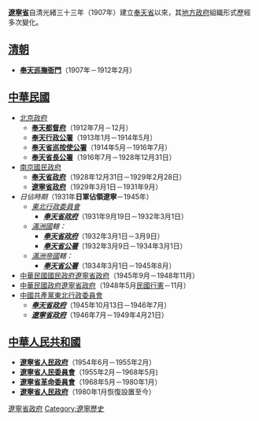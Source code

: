 {{遼寧歷史}}
{{Distinguish|遼寧省政府|遼寧省人民政府}}

'''[[遼寧省|遼寧省]]'''自清光緒三十三年（1907年）建立[[奉天省|奉天省]]以來，其[[地方政府|地方政府]]組織形式歷經多次變化。

== [[清朝|清朝]] ==
*'''[[奉天巡撫衙門|奉天巡撫衙門]]'''（1907年－1912年2月）

== [[中華民國|中華民國]] ==
*[[北洋政府|北京政府]]
**'''[[奉天都督府|奉天都督府]]'''（1912年7月－12月）
**'''[[奉天行政公署|奉天行政公署]]'''（1913年1月－1914年5月）
**'''[[奉天省巡按使公署|奉天省巡按使公署]]'''（1914年5月－1916年7月）
**'''[[奉天省長公署|奉天省長公署]]'''（1916年7月－1928年12月31日）
*[[南京國民政府|南京國民政府]]
**'''[[奉天省政府|奉天省政府]]'''（1928年12月31日－1929年2月28日）
**'''[[遼寧省政府|遼寧省政府]]'''（1929年3月1日－1931年9月）
*''日佔時期''（1931年'''日軍佔領遼寧'''－1945年）
**''[[東北行政委員會_(1932年成立)|東北行政委員會]]''
***'''''[[奉天省政府_(日佔時期)|'''奉天省政府''']]'''''（1931年9月19日－1932年3月1日）
**''[[滿洲國|滿洲國]]轄：''
***'''''[[奉天省政府_(日佔時期)|'''奉天省政府''']]'''''（1932年3月1日－3月9日）
***'''''[[奉天省公署|'''奉天省公署''']]'''''（1932年3月9日－1934年3月1日）
**''[[滿洲帝國|滿洲帝國]]轄：''
***'''''[[奉天省公署|'''奉天省公署''']]'''''（1934年3月1日－1945年8月）
*[[國民政府|中華民國國民政府]][[遼寧省政府|遼寧省政府]]（1945年9月－1948年11月）
*[[中華民國政府|中華民國政府]][[遼寧省政府|遼寧省政府]]（1948年5月[[行憲|民國行憲]]－11月）
*[[中國共產黨|中國共產黨]][[東北行政委員會_(1946年成立)|東北行政委員會]]
**'''''[[奉天省（民主）政府|'''奉天省政府''']]'''''（1945年10月13日－1946年7月）
**'''''[[遼寧省（民主）政府|'''遼寧省政府''']]'''''（1946年7月－1949年4月21日）

== [[中華人民共和國|中華人民共和國]] ==
*'''[[遼寧省人民政府|遼寧省人民政府]]'''（1954年6月－1955年2月）
*'''[[遼寧省人民委員會|遼寧省人民委員會]]'''（1955年2月－1968年5月)
*'''[[遼寧省革命委員會|遼寧省革命委員會]]'''（1968年5月－1980年1月）
*'''[[遼寧省人民政府|遼寧省人民政府]]'''（1980年1月恢復設置至今）

{{Disambig|cat=組織機構消歧義}}
{{遼寧行政長官}}

[[Category:遼寧省政府|]]
[[Category:遼寧歷史|Category:遼寧歷史]]